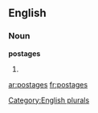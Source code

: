 
==English==

===Noun===
'''postages'''

# {{plural of|[[postage]]}}

[[Category:English plurals]]

[[ar:postages]]
[[fr:postages]]